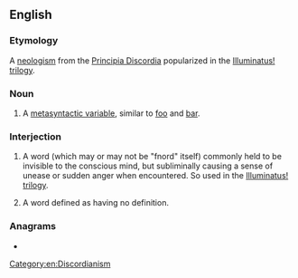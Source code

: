 ==English==
{{wikipedia}}

===Etymology===
A [[w:Neologism|neologism]] from the [[w:Principia Discordia|Principia Discordia]] popularized in the [[w:Illuminatus trilogy|Illuminatus! trilogy]].

===Noun===
{{en-noun}}

# {{lb|en|programming}} A [[metasyntactic variable]], similar to [[foo]] and [[bar]].

===Interjection===
{{en-interj}}

# {{lb|en|Discordianism}} A word (which may or may not be "fnord" itself) commonly held to be invisible to the conscious mind, but subliminally causing a sense of unease or sudden anger when encountered. So used in the [[w:Illuminatus trilogy|Illuminatus! trilogy]].
# {{lb|en|Discordianism}} A word defined as having no definition.

===Anagrams===
* {{anagrams|en|a=dfnor|frond}}

[[Category:en:Discordianism]]